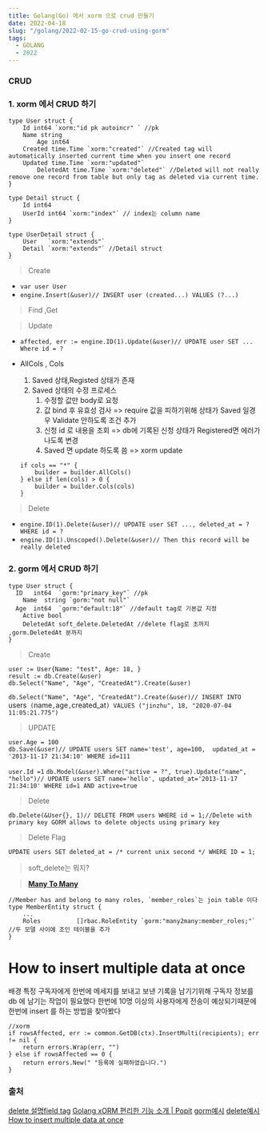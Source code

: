 ```yaml
---
title: Golang(Go) 에서 xorm 으로 crud 만들기
date: 2022-04-18
slug: "/golang/2022-02-15-go-crud-using-gorm"
tags:
  - GOLANG
  - 2022
---
```



### CRUD

### 1. xorm 에서 CRUD 하기

```
type User struct {
    Id int64 `xorm:"id pk autoincr" ` //pk
    Name string
		Age int64
    Created time.Time `xorm:"created"` //Created tag will automatically inserted current time when you insert one record
    Updated time.Time `xorm:"updated"`
		DeletedAt time.Time `xorm:"deleted"` //Deleted will not really remove one record from table but only tag as deleted via current time.
}

type Detail struct {
    Id int64
    UserId int64 `xorm:"index"` // index는 column name
}

type UserDetail struct {
    User   `xorm:"extends"`
    Detail `xorm:"extends"` //Detail struct
}
```

>  Create

- `var user User `
- `engine.Insert(&user)// INSERT user (created...) VALUES (?...)`

>  Find ,Get

>  Update

- `affected, err := engine.ID(1).Update(&user)// UPDATE user SET ... Where id = ?`

- AllCols , Cols
    1. Saved 상태,Registed 상태가 존재
    2. Saved 상태의 수정 프로세스
        1. 수정할 값만 body로 요청
        2. 값 bind 후 유효성 검사 => require 값을 피하기위해 상태가 Saved 일경우 Validate 안하도록 조건 추가
        2. 신청 id 로 내용을 조회  => db에 기록된 신청 상태가 Registered면 에러가 나도록 변경
        3. Saved 면 update 하도록 씀
        => xorm update
    ```
    if cols == "*" {
        builder = builder.AllCols()
    } else if len(cols) > 0 {
        builder = builder.Cols(cols)
    }

    ```

> Delete

- `engine.ID(1).Delete(&user)// UPDATE user SET ..., deleted_at = ? WHERE id = ?`
- `engine.ID(1).Unscoped().Delete(&user)// Then this record will be really deleted`

### 2. gorm 에서 CRUD 하기


```
type User struct {
  ID   int64  `gorm:"primary_key"` //pk
	Name  string `gorm:"not null"`
  Age  int64  `gorm:"default:18"` //default tag로 기본값 지정
	Active bool
	DeletedAt soft_delete.DeletedAt //delete flag로 초까지 ,gorm.DeletedAt 분까지
}
```
>  Create

```
user := User{Name: "test", Age: 18, }
result := db.Create(&user)
db.Select("Name", "Age", "CreatedAt").Create(&user)
```
`db.Select("Name", "Age", "CreatedAt").Create(&user)// INSERT INTO `users` (`name`,`age`,`created_at`) VALUES ("jinzhu", 18, "2020-07-04 11:05:21.775")`

>  UPDATE

```
user.Age = 100
db.Save(&user)// UPDATE users SET name='test', age=100,  updated_at = '2013-11-17 21:34:10' WHERE id=111
```
`user.Id =1`
`db.Model(&user).Where("active = ?", true).Update("name", "hello")// UPDATE users SET name='hello', updated_at='2013-11-17 21:34:10' WHERE id=1 AND active=true`

>  Delete

`db.Delete(&User{}, 1)// DELETE FROM users WHERE id = 1;//Delete with primary key GORM allows to delete objects using primary key`

>  Delete Flag

`UPDATE users SET deleted_at = /* current unix second */ WHERE ID = 1;`

>  soft_delete는 뭐지?


>  [**Many To Many**](https://gorm.io/ko_KR/docs/many_to_many.html)

```
//Member has and belong to many roles, `member_roles`는 join table 이다
type MemberEntity struct {
	...
	Roles          []rbac.RoleEntity `gorm:"many2many:member_roles;"` //두 모델 사이에 조인 테이블을 추가
}
```

# How to insert multiple data at once

배경
특정 구독자에게 한번에 메세지를 보내고
보낸 기록을 남기기위해
구독자 정보를 db 에 남기는 작업이 필요했다
한번에 10명 이상의 사용자에게 전송이 예상되기때문에 한번에 insert 를 하는 방법을 찾아봤다
```
//xorm
if rowsAffected, err := common.GetDB(ctx).InsertMulti(recipients); err != nil {
    return errors.Wrap(err, "")
} else if rowsAffected == 0 {
    return errors.New(" "등록에 실패하였습니다.")
}
```



### 출처
[delete 설명](https://gobook.io/read/gitea.com/xorm/manual-en-US/chapter-07/1.deleted.html)[field tag](https://gobook.io/read/gitea.com/xorm/manual-en-US/chapter-02/4.columns.html)
[Golang xORM 편리한 기능 소개 | Popit](https://www.popit.kr/golang-xorm-%ED%8E%B8%EB%A6%AC%ED%95%9C-%EA%B8%B0%EB%8A%A5-%EC%86%8C%EA%B0%9C/)
[gorm예시](https://gorm.io/docs/update.html)
[delete예시](https://gorm.io/docs/delete.html#Delete-Flag)
[How to insert multiple data at once](https://stackoverflow.com/questions/21108084/how-to-insert-multiple-data-at-once)


